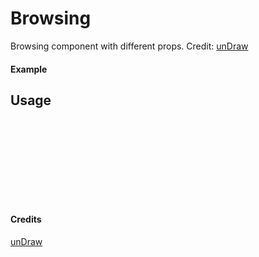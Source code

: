 
<Meta of={Browsing} title="unDraw/Browsing" />

# Browsing

Browsing component with different props.
Credit: [unDraw](https://undraw.co/illustrations)

#### Example

<Canvas of={Browsing.Primary} />

## Usage

```ts
import { Browsing } from "yadl-ui";

const Example = () => {
  return (
      <Browsing />
  );
};

export default Example;
```

#### Credits
[unDraw](https://undraw.co/illustrations)
